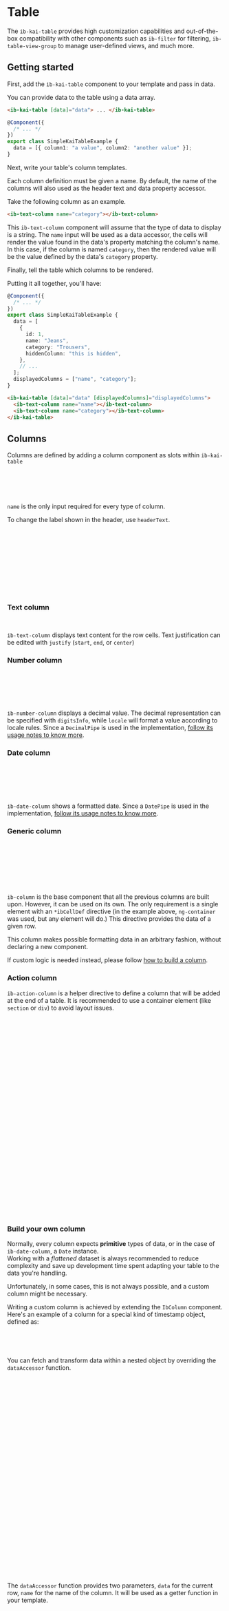 

<Meta title="Components/Table/Overview" />

# Table

The `ib-kai-table` provides high customization capabilities and out-of-the-box compatibility with other components such as `ib-filter` for filtering, `ib-table-view-group` to manage user-defined views, and much more.

## Getting started

First, add the `ib-kai-table` component to your template and pass in data.

You can provide data to the table using a data array.

```html
<ib-kai-table [data]="data"> ... </ib-kai-table>
```

```typescript
@Component({
  /* ... */
})
export class SimpleKaiTableExample {
  data = [{ column1: "a value", column2: "another value" }];
}
```

Next, write your table's column templates.

Each column definition must be given a name. By default, the name of the columns will also used as the header text and data property accessor.

Take the following column as an example.

```html
<ib-text-column name="category"></ib-text-column>
```

This `ib-text-column` component will assume that the type of data to display is a string. The `name` input will be used as a data accessor, the cells will render the value found in the data's property matching the column's name. In this case, if the column is named `category`, then the rendered value will be the value defined by the data's `category` property.

Finally, tell the table which columns to be rendered.

Putting it all together, you'll have:

```typescript
@Component({
  /* ... */
})
export class SimpleKaiTableExample {
  data = [
    {
      id: 1,
      name: "Jeans",
      category: "Trousers",
      hiddenColumn: "this is hidden",
    },
    // ...
  ];
  displayedColumns = ["name", "category"];
}
```

```html
<ib-kai-table [data]="data" [displayedColumns]="displayedColumns">
  <ib-text-column name="name"></ib-text-column>
  <ib-text-column name="category"></ib-text-column>
</ib-kai-table>
```

<Canvas of={TableStories.Simple} />

## Columns

Columns are defined by adding a column component as slots within `ib-kai-table`

```html
<ib-kai-table [data]="data" [displayedColumns]="displayedColumns">
  <ib-text-column name="name"></ib-text-column>
  <ib-text-column name="surname"></ib-text-column>
</ib-kai-table>
```

`name` is the only input required for every type of column.

To change the label shown in the header, use `headerText`.

```html
<ib-kai-table [data]="data" [displayedColumns]="displayedColumns">
  <ib-text-column
    [headerText]="'user.name' | translate"
    name="name"
  ></ib-text-column>
  <ib-text-column
    [headerText]="'user.surname' | translate"
    name="surname"
  ></ib-text-column>
</ib-kai-table>
```

### Text column

```html
<ib-text-column name="surname" justify="start"></ib-text-column>
```

`ib-text-column` displays text content for the row cells. Text justification can be edited with `justify` (`start`, `end`, or `center`)

### Number column

```html
<ib-number-column
  name="price"
  digitsInfo="1.0-2"
  locale="it"
></ib-number-column>
```

`ib-number-column` displays a decimal value. The decimal representation can be specified with `digitsInfo`, while `locale` will format a value according to locale rules. Since a `DecimalPipe` is used in the implementation, [follow its usage notes to know more](https://angular.io/api/common/DecimalPipe#usage-notes).

### Date column

```html
<ib-date-column
  name="created_at"
  format="dd/MM/yyyy"
  locale="it"
></ib-date-column>
```

`ib-date-column` shows a formatted date. Since a `DatePipe` is used in the implementation, [follow its usage notes to know more](https://angular.io/api/common/DatePipe#usage-notes).

### Generic column

```html
<ib-column name="subscribed">
  <ng-container *ibCellDef="let user">
    <mat-icon [color]="user.subscribed ? 'accent' : ''"
      >{{ user.subscribed ? "done" : "close" }}</mat-icon
    >
  </ng-container>
</ib-column>
```

`ib-column` is the base component that all the previous columns are built upon. However, it can be used on its own. The only requirement is a single element with an `*ibCellDef` directive (in the example above, `ng-container` was used, but any element will do.) This directive provides the data of a given row.

This column makes possible formatting data in an arbitrary fashion, without declaring a new component.

If custom logic is needed instead, please follow [how to build a column](#build-your-own-column).

### Action column

`ib-action-column` is a helper directive to define a column that will be added at the end of a table. It is recommended to use a container element (like `section` or `div`) to avoid layout issues.

```html
<ib-kai-table [displayedColumns]="['name', 'fruit', 'stock']" [data]="data">
  <!-- ... -->
  <ib-column ib-action-column>
    <section *ibCellDef="let element">
      <button mat-icon-button (click)="handleShowReport(element)">
        <mat-icon>chevron_right</mat-icon>
      </button>
      <button mat-icon-button [matMenuTriggerFor]="menu">
        <mat-icon>more_vert</mat-icon>
      </button>
      <mat-menu #menu="matMenu">
        <button mat-menu-item (click)="handleDelete(element)">delete</button>
      </mat-menu>
    </section>
  </ib-column>
</ib-kai-table>
```

```typescript
@Component({
  /* ... */
})
export class KaiTableRowActionExample {
  data = TABLE_DATA;

  handleShowReport(data: Record<string, any>) {
    // your code here
  }

  handleDelete(data: Record<string, any>) {
    // your code here
  }
}
```

### Build your own column

Normally, every column expects **primitive** types of data, or in the case of `ib-date-column`, a `Date` instance.  
Working with a _flattened_ dataset is always recommended to reduce complexity and save up development time spent
adapting your table to the data you're handling.

Unfortunately, in some cases, this is not always possible, and a custom column might be necessary.

Writing a custom column is achieved by extending the `IbColumn` component.  
Here's an example of a column for a special kind of timestamp object, defined as:

```typescript
{
  seconds: 1706190677; // timestamp in seconds
}
```

You can fetch and transform data within a nested object by overriding the `dataAccessor` function.

```typescript
// timestamp-column.component.ts
@Component({
  selector: "ib-timestamp-column",
  templateUrl: "timestamp-column.component.html",
  // View encapsulation must be removed so that the styles can be applied accordingly.
  encapsulation: ViewEncapsulation.None,
  // Ensure that no change detection related exception will be thrown.
  changeDetection: ChangeDetectionStrategy.Default,
  providers: [
    // Provide both `IbColumn` and `IB_COLUMN` tokens.
    // Make sure that the parent table and any descendant
    // can access this column.
    { provide: IbColumn, useExisting: IbTimestampColumn },
    { provide: IB_COLUMN, useExisting: IbTimestampColumn },
    // Provide a valid `IB_AGGREGATE_TYPE` token value to support aggregation
    { provide: IB_AGGREGATE_TYPE, useValue: "date" },
  ],
  standalone: true,
  imports: [
    MatTableModule,
    MatSortModule,
    MatIconModule,
    MatTooltipModule,
    IbSortHeader,
    DatePipe,
  ],
})
export class IbTimestampColumn<T> extends IbColumn<T> {
  // Get seconds as milliseconds
  dataAccessor = (data: T, name: string): any => data[name].seconds * 1000;
}
```

The `dataAccessor` function provides two parameters, `data` for the current row, `name` for the name of the column.
It will be used as a getter function in your template.

```html
<!-- timestamp-column.component.html -->
<!--
  matColumnDef: Column definition for the mat-table
  matSort: "Dummy" instance of `matSort`
  sticky & stickyEnd: Whether the column should be sticky positioned
-->
<ng-container matColumnDef matSort [sticky]="sticky" [stickyEnd]="stickyEnd">
  <!-- ibSortHeaderFor: Replaces the temporary \`matSort\` instance with the one declared in the table component -->
  <th
    class="ib-table__header-cell"
    mat-header-cell
    *matHeaderCellDef
    [ibSortHeaderFor]="matSort"
    mat-sort-header
    [disabled]="!sort"
  >
    {{ headerText }}
  </th>
  <td
    mat-cell
    *matCellDef="let data"
    [matTooltip]="dataAccessor(data, name) + ' ms'"
  >
    <!-- Here the dataAccessor function is called within the cell's template and passed down a date pipe -->
    {{ dataAccessor(data, name) | date: "MMM d, YYYY hh:mm" }}
  </td>
  <td mat-footer-cell *matFooterCellDef style="max-width: fit-content">
    <ib-aggregate *ngIf="aggregate"></ib-aggregate>
  </td>
</ng-container>
```

<Canvas of={TableStories.WithCustomColumn} />

## Sorting

By default, sorting is disabled in any column. To enable sorting, use `sort` in your column.

> Sorting is supported by any column.

```html
<ib-text-column name="firstName" sort></ib-text-column>
```

#### Set initial sort

Through the `initialSort` property of `IbTableDef` a sort direction can be activated during the first render of the table. The property `active` corresponds to the `name` of a column, and `direction` can only be either `asc` or `desc`.

```html
<ib-kai-table ... [tableDef]="tableDef">
  <!-- ... -->
</ib-kai-table>
```

```typescript
export class IbKaiTableExamplePage {
  tableDef: IbTableDef = {
    initialSort: {
      active: "fruit",
      direction: "asc",
    },
  };
}
```

#### Sorting data accessor

By default, the data for sorting is retrieved by the same data accessor function used to retireve
the content to render of each cell (that means `dataAccessor(data, name)`)  
This behaviour can be overriden with the `sortingDataAccessor` input, available for every type of column.

```html
<ib-text-column
  name="firstName"
  sort
  [sortingDataAccessor]="sortingDataAccessor"
></ib-text-column>
```

For custom columns, you can override the getter function within you component's class.

```typescript
@Component({
  /** ... */
})
export class IbCustomColumn<T> extends IbColumn<T> {
  dataAccessor = (data: T, name: string): any => data[name].somethingNested;

  sortingDataAccessor = (data: T, name: string): any =>
    data[name].somethingElse;
}
```

## Filtering

To define filters, first import `IbFilterModule` alongside `IbKaiTableModule`.

```typescript
@NgModule({
  imports: [IbKaiTableModule, IbFilterModule],
  // ...
})
export class TableWithFiltersModule {}
```

Then, add the necessary filters withing your table. Each filter requires a `name` that must match a column defined with the same name.

```html
<ib-kai-table
  [displayedColumns]="['name', 'fruit', 'quantity', 'purchased_at']"
  [data]="data"
>
  <ib-filter>
    <ib-search-bar />

    <ib-text-filter name="name">{{ 'user.name' | translate }}</ib-text-filter>
    <ib-tag-filter name="fruit">{{ 'fruit.name' | translate }}</ib-tag-filter>
    <ib-number-filter name="quantity"
      >{{ 'common.quantity' | translate }}</ib-number-filter
    >
    <ib-date-filter name="purchased_at"
      >{{ 'common.purchasedAt' | translate }}</ib-date-filter
    >
  </ib-filter>

  <ib-text-column name="name" />
  <ib-text-column name="fruit" />
  <ib-number-column name="quantity" />
  <ib-date-column name="purchased_at" />
</ib-kai-table>
```

#### Filters

<Markdown>{`
| Name               | Usage                                                                                                                                                                                    |
| ------------------ | ---------------------------------------------------------------------------------------------------------------------------------------------------------------------------------------- |
| \`ib-text-filter\`   | Text-based search.                                                                                                                                                                       |
| \`ib-tag-filter\`    | Selection-based search. By default, a distinct set of options is generated from the column's data. Can be overriden with \`options\`. Use \`[multiple]="false"\` to disable mutli selection. |
| \`ib-number-filter\` | Number-based search. By default, the minimum and maximum values are set from the column's data. Can be overriden with \`min\` and \`max\`. Use \`step\` to define the precision of the slider. |
| \`ib-date-filter\`   | Date-based search.                                                                                                                                                                       |
`}</Markdown>

#### Filtering data accessor

By default, the data for filtering is retrieved by the same data accessor function used to retireve
the content to render of each cell (that means `dataAccessor(data, name)`)  
This behaviour can be overriden with the `filterDataAccessor` input, available for every type of column.

```html
<ib-date-column name="firstName" [filterDataAccessor]="filterDataAccessor" />
```

For custom columns, you can override the getter function within you component's class.

```typescript
@Component({
  /** ... */
})
export class IbCustomColumn<T> extends IbColumn<T> {
  dataAccessor = (data: T, name: string): any => data[name].somethingNested;

  filterDataAccessor = (data: T, name: string): any => data[name].somethingElse;
}
```

## Selection

To activate checkbox selection, add an `ib-selection-column` to the table.

```html
<ib-selection-column
  (ibRowSelectionChange)="selectionChange($event)"
></ib-selection-column>
```

Listen to `ibRowSelectionChange` in order to obtain the rows selected by the user. The event fires an _array_ containing the selected rows, each element is of type `IbTableRowSelectionChange` declared as follows:

```typescript
interface IbTableRowSelectionChange<T> {
  tableName: string;
  selection: boolean;
  row: T;
}
```

If a single row is selected, then the array will contain a single element. If the checkbox placed in the header is selected, the array will contain all the rows available.

Alternatively, it is possible to leverage on the API of `ib-selection-column` itself. It exposes a `SelectionModel` under the property `selection`. For example, here's how to get all selected rows.

```typescript
export class SelectionColumnExample {
  @ViewChild(IbSelectionColumn, { static: true })
  selectionColumn: IbSelectionColumn;

  someMethod() {
    this.selectionColumn.selection.selected;
  }
}
```

## Pagination

Through the `paginator` property of `IbTableDef` it is possible to change the appearance of the paginator, for example with `hide` set to `true` the paginator will disappear, or with `showFirstLastButtons` set to `false` the jump to first and last page buttons will disappear.

```html
<ib-kai-table ... [tableDef]="tableDef">
  <!-- ... -->
</ib-kai-table>
```

```typescript
export class IbKaiTableExamplePage {
  tableDef: IbTableDef = {
    paginator: {
      pageSize: 10
      pageSizeOptions: [5, 10, 25, 100],
      hidePageSize: false,
      showFirstLastButtons: true,
      hide: false
    },
  };
}
```

## Export

To enable data export from a table, first import `IbDataExportModule` alongside `IbKaiTableModule` and `IbTableActionModule`.

```typescript
@NgModule({
  imports: [IbKaiTableModule, IbTableActionModule, IbDataExportModule],
  // ...
})
export class TableWithExportModule {}
```

Then add the export button within `ib-table-action-group` in the table.

```html
<ib-kai-table [data]="data" [displayedColumns]="displayedColumns">
  <ib-table-action-group>
    <ib-table-data-export-action />
  </ib-table-action-group>

  <!-- ... --->
</ib-kai-table>
```

#### Override formats

By default, there are three available formats: `xlsx`, `csv`, and `pdf`.
The formats can be overriden by including the providers desired, as such:

```typescript
@NgModule({
  imports: [IbKaiTableModule, IbTableActionModule, IbDataExportModule],
  providers: [IbXLXSExportProvider],
})
export class TableWithExportModule {}
```

In this example, only `xlsx` export will be allowed.

## Aggregation

> Aggregation is supported only for `ib-number-column`

Use `aggregate` to show a roll-up footer row in your table. Each column has a different set of functions available. For example, in `ib-number-column` you can estimate the sum, or the average, of a column.

```html
<ib-number-column name="price" aggregate></ib-number-column>
```

## Row group

A `*ibKaiRowGroup` directive is available to display contextual content for each row. It provides a given row through the `data` variable. This content is hidden by default and can be shown by clicking on a row.

```html
<ng-container *ibKaiRowGroup="let data">
  Description for {{ data.name }}: {{ data.description }}
</ng-container>
```

<Canvas of={TableStories.WithRowGroup} />

## Customization

To set an arbitrary style to a column, a css selector is available with the format:

```
.mat-column-[columnName]
```

Meaning that a column with `[name]="email"` can be accessed with the following selector

```css
ib-kai-table {
  .ib-table {
    .mat-column-email {
      width: 100px;
    }
  }
}
```

## Use server-side data as a source

Server-side interactions are only available with an instance of `IbDataSource` used as input.

> 🚧 However, this feature is currently under-construction, and not yet suitable for production.
